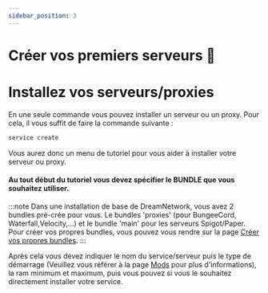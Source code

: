 ```yaml
---
sidebar_position: 3
---
```

# Créer vos premiers serveurs 👀

# Installez vos serveurs/proxies

En une seule commande vous pouvez installer un serveur ou un proxy. Pour cela, il vous suffit de faire la commande suivante :

```bash
service create
```

Vous aurez donc un menu de tutoriel pour vous aider à installer votre serveur ou proxy.

#### Au tout début du tutoriel vous devez spécifier le BUNDLE que vous souhaitez utiliser.

:::note
Dans une installation de base de DreamNetwork, vous avez 2 bundles pré-crée pour vous. Le bundles 'proxies' (pour BungeeCord, Waterfall,Velocity,...) et le bundle 'main' pour les serveurs Spigot/Paper.
Pour créer vos propres bundles, vous pouvez vous rendre sur la page [Créer vos propres bundles](/docs/bundles/create).
:::



Après cela vous devez indiquer le nom du service/serveur puis le type de démarrage (Veuillez vous référer à la page [Mods](/docs/hypervisor/First-Setup/Mods) pour plus d'informations), la ram minimum et maximum, puis vous pouvez si vous le souhaitez directement installer votre service.







